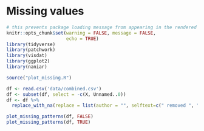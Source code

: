 # Missing values
```r
# this prevents package loading message from appearing in the rendered version of your problem set
knitr::opts_chunk$set(warning = FALSE, message = FALSE,
                      echo = TRUE)
library(tidyverse)
library(patchwork)
library(visdat)
library(ggplot2)
library(naniar)

source("plot_missing.R")
```


```r
df <- read.csv('data/combined.csv')
df <- subset(df, select = -c(X, Unnamed..0))
df <- df %>% 
  replace_with_na(replace = list(author = "", selftext=c(" removed ", " deleted ")))

plot_missing_patterns(df, FALSE)
plot_missing_patterns(df, TRUE)
```

